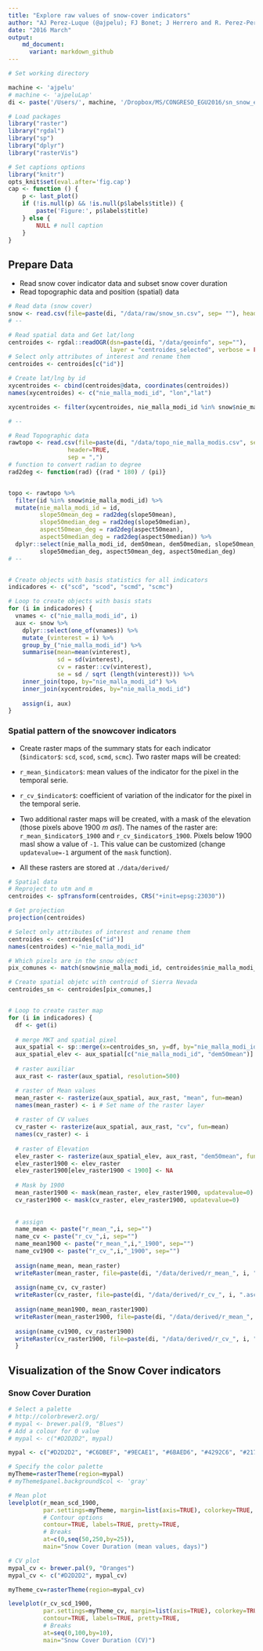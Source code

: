 ```yaml
---
title: "Explore raw values of snow-cover indicators"
author: "AJ Perez-Luque (@ajpelu); FJ Bonet; J Herrero and R. Perez-Perez"
date: "2016 March"
output:  
    md_document:
      variant: markdown_github
---
```


```r
# Set working directory 

machine <- 'ajpelu'
# machine <- 'ajpeluLap'
di <- paste('/Users/', machine, '/Dropbox/MS/CONGRESO_EGU2016/sn_snow_egu_2016', sep='')

```

```r
# Load packages 
library("raster")
library("rgdal")
library("sp")
library("dplyr")
library("rasterVis") 
```

```r
# Set captions options
library("knitr")
opts_knit$set(eval.after='fig.cap')
cap <- function () {
    p <- last_plot()
    if (!is.null(p) && !is.null(p$labels$title)) {
        paste('Figure:', p$labels$title)
    } else {
        NULL # null caption
    }
}
```


## Prepare Data

* Read snow cover indicator data and subset snow cover duration 
* Read topographic data and position (spatial) data

```r
# Read data (snow cover)
snow <- read.csv(file=paste(di, "/data/raw/snow_sn.csv", sep= ""), header = TRUE) 
# --   

# Read spatial data and Get lat/long
centroides <- rgdal::readOGR(dsn=paste(di, "/data/geoinfo", sep=""),
                             layer = "centroides_selected", verbose = FALSE)
# Select only attributes of interest and rename them
centroides <- centroides[c("id")]

# Create lat/lng by id 
xycentroides <- cbind(centroides@data, coordinates(centroides))
names(xycentroides) <- c("nie_malla_modi_id", "lon","lat")

xycentroides <- filter(xycentroides, nie_malla_modi_id %in% snow$nie_malla_modi_id)

# -- 

# Read Topographic data 
rawtopo <- read.csv(file=paste(di, "/data/topo_nie_malla_modis.csv", sep=""),
                 header=TRUE,
                 sep = ",") 
# function to convert radian to degree 
rad2deg <- function(rad) {(rad * 180) / (pi)} 


topo <- rawtopo %>% 
  filter(id %in% snow$nie_malla_modi_id) %>% 
  mutate(nie_malla_modi_id = id, 
         slope50mean_deg = rad2deg(slope50mean),
         slope50median_deg = rad2deg(slope50median),
         aspect50mean_deg = rad2deg(aspect50mean),
         aspect50median_deg = rad2deg(aspect50median)) %>%
  dplyr::select(nie_malla_modi_id, dem50mean, dem50median, slope50mean_deg, 
         slope50median_deg, aspect50mean_deg, aspect50median_deg) 
# -- 


# Create objects with basis statistics for all indicators 
indicadores <- c("scd", "scod", "scmd", "scmc") 

# Loop to create objects with basis stats
for (i in indicadores) { 
  vnames <- c("nie_malla_modi_id", i) 
  aux <- snow %>%
    dplyr::select(one_of(vnames)) %>%
    mutate_(vinterest = i) %>%
    group_by_("nie_malla_modi_id") %>%
    summarise(mean=mean(vinterest),
              sd = sd(vinterest),
              cv = raster::cv(vinterest),
              se = sd / sqrt (length(vinterest))) %>%
    inner_join(topo, by="nie_malla_modi_id") %>%
    inner_join(xycentroides, by="nie_malla_modi_id") 
    
    assign(i, aux)
} 

```


### Spatial pattern of the snowcover indicators 

* Create raster maps of the summary stats for each indicator (`$indicator$`: `scd`, `scod`, `scmd`, `scmc`). Two raster maps will be created:

 * `r_mean_$indicator$`: mean values of the indicator for the pixel in the temporal serie.
 * `r_cv_$indicator$`: coefficient of variation of the indicator for the pixel in the temporal serie.

* Two additional raster maps will be created, with a mask of the elevation (those pixels above 1900 *m asl*). The names of the raster are: `r_mean_$indicator$_1900` and `r_cv_$indicator$_1900`. Pixels below 1900 masl show a value of `-1`. This value can be customized (change `updatevalue=-1` argument of the `mask` function). 

* All these rasters are stored at `./data/derived/` 

```r
# Spatial data
# Reproject to utm and m
centroides <- spTransform(centroides, CRS("+init=epsg:23030"))

# Get projection 
projection(centroides) 

# Select only attributes of interest and rename them
centroides <- centroides[c("id")]
names(centroides) <-"nie_malla_modi_id"

# Which pixels are in the snow object
pix_comunes <- match(snow$nie_malla_modi_id, centroides$nie_malla_modi_id)

# Create spatial objetc with centroid of Sierra Nevada
centroides_sn <- centroides[pix_comunes,]


# Loop to create raster map 
for (i in indicadores) { 
  df <- get(i)
  
  # merge MKT and spatial pixel 
  aux_spatial <- sp::merge(x=centroides_sn, y=df, by="nie_malla_modi_id")
  aux_spatial_elev <- aux_spatial[c("nie_malla_modi_id", "dem50mean")]
  
  # raster auxiliar 
  aux_rast <- raster(aux_spatial, resolution=500)

  # raster of Mean values 
  mean_raster <- rasterize(aux_spatial, aux_rast, "mean", fun=mean)
  names(mean_raster) <- i # Set name of the raster layer 
  
  # raster of CV values
  cv_raster <- rasterize(aux_spatial, aux_rast, "cv", fun=mean)
  names(cv_raster) <- i 
  
  # raster of Elevation
  elev_raster <- rasterize(aux_spatial_elev, aux_rast, "dem50mean", fun=mean)
  elev_raster1900 <- elev_raster
  elev_raster1900[elev_raster1900 < 1900] <- NA
  
  # Mask by 1900
  mean_raster1900 <- mask(mean_raster, elev_raster1900, updatevalue=0)
  cv_raster1900 <- mask(cv_raster, elev_raster1900, updatevalue=0)
  
  
  # assign 
  name_mean <- paste("r_mean_",i, sep="")
  name_cv <- paste("r_cv_",i, sep="")
  name_mean1900 <- paste("r_mean_",i,"_1900", sep="")
  name_cv1900 <- paste("r_cv_",i,"_1900", sep="")
  
  assign(name_mean, mean_raster)
  writeRaster(mean_raster, file=paste(di, "/data/derived/r_mean_", i, ".asc", sep=""), overwrite=TRUE)
  
  assign(name_cv, cv_raster)
  writeRaster(cv_raster, file=paste(di, "/data/derived/r_cv_", i, ".asc", sep=""), overwrite=TRUE)
  
  assign(name_mean1900, mean_raster1900)
  writeRaster(mean_raster1900, file=paste(di, "/data/derived/r_mean_", i, "_1900", ".asc", sep=""), overwrite=TRUE)
  
  assign(name_cv1900, cv_raster1900)
  writeRaster(cv_raster1900, file=paste(di, "/data/derived/r_cv_", i, "_1900", ".asc", sep=""), overwrite=TRUE)
  }
```

## Visualization of the Snow Cover indicators 

### Snow Cover Duration

```r

# Select a palette
# http://colorbrewer2.org/
# mypal <- brewer.pal(9, "Blues")
# Add a colour for 0 value
# mypal <- c("#D2D2D2", mypal)

mypal <- c("#D2D2D2", "#C6DBEF", "#9ECAE1", "#6BAED6", "#4292C6", "#2171B5", "#08519C", "#08306B")

# Specify the color palette
myTheme=rasterTheme(region=mypal)
# myTheme$panel.background$col <- 'gray'

# Mean plot
levelplot(r_mean_scd_1900, 
          par.settings=myTheme, margin=list(axis=TRUE), colorkey=TRUE, 
          # Contour options
          contour=TRUE, labels=TRUE, pretty=TRUE, 
          # Breaks
          at=c(0,seq(50,250,by=25)),
          main="Snow Cover Duration (mean values, days)")

```

```r
# CV plot
mypal_cv <- brewer.pal(9, "Oranges")
mypal_cv <- c("#D2D2D2", mypal_cv)

myTheme_cv=rasterTheme(region=mypal_cv)

levelplot(r_cv_scd_1900, 
          par.settings=myTheme_cv, margin=list(axis=TRUE), colorkey=TRUE, 
          contour=TRUE, labels=TRUE, pretty=TRUE, 
          # Breaks
          at=seq(0,100,by=10),
          main="Snow Cover Duration (CV)")
```

